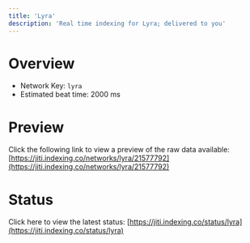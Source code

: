 ```yaml
---
title: 'Lyra'
description: 'Real time indexing for Lyra; delivered to you'
---
```


# Overview
- Network Key: `lyra`
- Estimated beat time: 2000 ms

# Preview
Click the following link to view a preview of the raw data available: [https://jiti.indexing.co/networks/lyra/21577792](https://jiti.indexing.co/networks/lyra/21577792)

# Status
Click here to view the latest status: [https://jiti.indexing.co/status/lyra](https://jiti.indexing.co/status/lyra)
